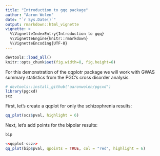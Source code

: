 ```yaml
---
title: "Introduction to gqq package"
author: "Aaron Wolen"
date: "`r Sys.Date()`"
output: rmarkdown::html_vignette
vignette: >
  %\VignetteIndexEntry{Introduction to gqq}
  %\VignetteEngine{knitr::rmarkdown}
  %\VignetteEncoding{UTF-8}
---
```


```r
devtools::load_all()
knitr::opts_chunk$set(fig.width=8, fig.height=6)
```


For this demonstration of the qqplotr package we will work with GWAS summary statistics from the PGC's cross disorder analysis.

```r
# devtools::install_github("aaronwolen/pgcxd")
library(pgcxd)
scz
```

First, let's create a qqplot for only the schizophrenia results:

```r
qq_plot(scz$pval, highlight = 6)
```

Next, let's add points for the bipolar results:

```r
bip
```


```r
<<qqplot-scz>>
qq_plot(bip$pval, qpoints = TRUE, col = "red", highlight = 6)
```


